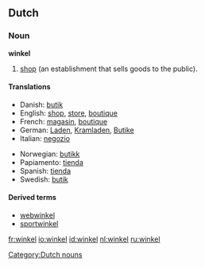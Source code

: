 ==Dutch==
===Noun===
'''winkel''' {{m}}

# [[shop]] (an establishment that sells goods to the public).

====Translations====
{{trans-top|shop (an establishment that sells goods to the public}}
* Danish: [[butik]]
* English: [[shop]], [[store]], [[boutique]]
* French: [[magasin]], [[boutique]]
* German: [[Laden]], [[Kramladen]], [[Butike]]
* Italian: [[negozio]]
{{trans-mid}}
* Norwegian: [[butikk]]
* Papiamento: [[tienda]]
* Spanish: [[tienda]]
* Swedish: [[butik]]
{{trans-bottom}}

====Derived terms====
* [[webwinkel]]
* [[sportwinkel]]

[[Category:Dutch nouns]]

[[fr:winkel]]
[[io:winkel]]
[[id:winkel]]
[[nl:winkel]]
[[ru:winkel]]
